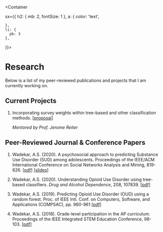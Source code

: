 
<Meta title='Research' />

<Container
  
  sx={{
    h2: { mb: 2, fontSize: 1 },
    a: {
      color: 'text',
      
    },
    li: {
      pb: 3
    },
  }}>

# Research

<Description>
  Below is a list of my peer-reviewed publications and projects that I am
  currently working on.
</Description>

## Current Projects

1. Incorporating survey weights within tree-based and other classification methods. [[proposal]](/papers/huang-05-22.pdf)

   _Mentored by Prof. Jerome Reiter_

## Peer-Reviewed Journal & Conference Papers

1. Wadekar, A.S. (2020). A psychosocial approach to predicting Substance Use Disorder (SUD) among adolescents. Proceedings of the IEEE/ACM International Conference on Social Networks Analysis and Mining, 819-826. [[pdf]](/papers/asonam-12-20.pdf) [[slides]](/papers/asonam-12-20-slides.pdf)

2. Wadekar, A.S. (2020). Understanding Opioid Use Disorder using tree-based classifiers. _Drug and Alcohol Dependence_, 208, 107839. [[pdf]](/papers/dad-03-20.pdf)

3. Wadekar, A.S. (2019). Predicting Opioid Use Disorder (OUD) using a random forest.
   Proc. of IEEE Intl. Conf. on Computers, Software, and Applications (COMPSAC), pp. 960-961 [[pdf]](/papers/compsac-07-19.pdf)

4. Wadekar, A.S. (2018). Grade-level participation in the AP curriculum. Proceedings of the IEEE Integrated STEM Education Conference, 98-103. [[pdf]](/papers/isec-03-18.pdf)

</Container>
